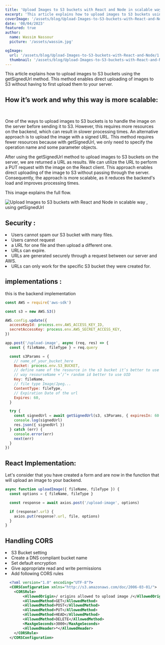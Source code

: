 ```yaml
---
title: 'Upload Images to S3 buckets with React and Node in scalable way , using getSignedUrl'
excerpt: 'This article explains how to upload images to S3 buckets using the `getSignedUrl` method. This method enables direct uploading of images to S3 without having to first upload them to your server.'
coverImage: '/assets/blog/Upload-Images-to-S3-buckets-with-React-and-Node/1.png'
date: '08/04/2023'
featured: true
author:
  name: Wassim Nassour
  picture: '/assets/wassim.jpg'

ogImage:
  url: '/assets/blog/Upload-Images-to-S3-buckets-with-React-and-Node/1.png'
  thumbnail: '/assets/blog/Upload-Images-to-S3-buckets-with-React-and-Node/1.png'
---
```


This article explains how to upload images to S3 buckets using the <Tag>getSignedUrl</Tag> method. This method enables direct uploading of images to S3 without having to first upload them to your server.

## How it’s work and why this way is more scalable:

<br />

One of the ways to upload images to S3 buckets is to handle the image on the server before sending it to S3. However, this requires more resources on the backend, which can result in slower processing times. An alternative approach is to upload the image with a signed URL. This method requires fewer resources because with <Tag>getSignedUrl</Tag>, we only need to specify the operation name and some parameter objects.

After using the <Tag>getSignedUrl</Tag> method to upload images to S3 buckets on the server, we are returned a URL as results. We can utilize the URL to perform a PUT request with the image on the React client. This approach enables direct uploading of the image to S3 without passing through the server. Consequently, the approach is more scalable, as it reduces the backend's load and improves processing times.

This image explains the full flow.

<Img
  className="w-full"
  alt="Upload Images to S3 buckets with React and Node in scalable way , using getSignedUrl"
  src="/assets/blog/Upload-Images-to-S3-buckets-with-React-and-Node/flow.png"
/>

## Security :

<li> Users cannot spam our S3 bucket with many files.</li>
<li> Users cannot request</li>
<li> a URL for one file and then upload a different one. </li>
<li> URLs can expire.</li>
<li>
  URLs are generated securely through a request between our server and AWS.
</li>

<li>URLs can only work for the specific S3 bucket they were created for.</li>

## implementations :

this is the backend implementation

```javascript
const AWS = require('aws-sdk')

const s3 = new AWS.S3()

AWS.config.update({
  accessKeyId: process.env.AWS_ACCESS_KEY_ID,
  secretAccessKey: process.env.AWS_SECRET_ACCESS_KEY,
})

app.post('/upload-image', async (req, res) => {
  const { fileName, fileType } = req.query

  const s3Params = {
    // name_of_your_bucket_here
    Bucket: process.env.S3_BUCKET,
    // define name of the resource in the s3 bucket it’s better to use it like this
    // way resourseName +’/’+ random id better to use UID
    Key: fileName,
    // file type Image/Jpeg...
    ContentType: fileType,
    // Expiration Date of the url
    Expires: 60,
  }

  try {
    const signedUrl = await getSignedUrl(s3, s3Params, { expiresIn: 60 })
    console.log(signedUrl)
    res.json({ signedUrl })
  } catch (err) {
    console.error(err)
    next(err)
  }
})
```

## React Implementation:

Let's consider that you have created a form and are now in the function that will upload an image to your backend.

```javascript
async function uploadImage({ fileName, fileType }) {
  const options = { fileName, fileType }

  const response = await axios.post('/upload-image', options)

  if (response?.url) {
    axios.put(response?.url, file, options)
  }
}
```

<h2 styles={{ color: 'secondary' }}>Handling CORS</h2>

<li>S3 Bucket setting</li>
<li>Create a DNS compliant bucket name</li>
<li>Set default encryption</li>
<li>Give appropriate read and write permissions</li>
<li>Add following CORS rules </li>

```xml
  <?xml version="1.0" encoding="UTF-8"?>
  <CORSConfiguration xmlns="http://s3.amazonaws.com/doc/2006-03-01/">
    <CORSRule>
        <AllowedOrigin>/ origins allowed to upload image /</AllowedOrigin>
        <AllowedMethod>GET</AllowedMethod>
        <AllowedMethod>POST</AllowedMethod>
        <AllowedMethod>PUT</AllowedMethod>
        <AllowedMethod>HEAD</AllowedMethod>
        <AllowedMethod>DELETE</AllowedMethod>
        <MaxAgeSeconds>3000</MaxAgeSeconds>
        <AllowedHeader>*</AllowedHeader>
    </CORSRule>
  </CORSConfiguration>

```
